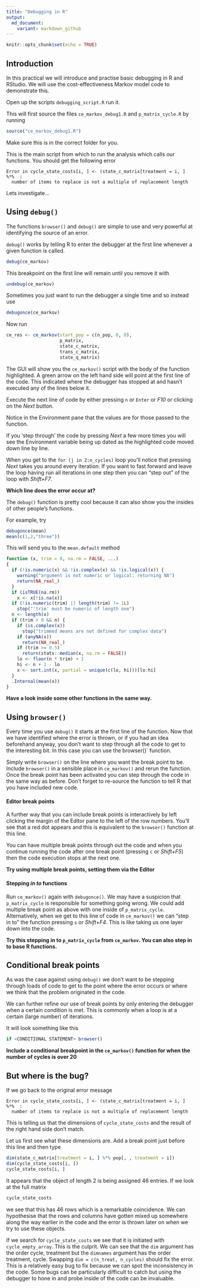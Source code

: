 ```yaml
---
title: "Debugging in R"
output:
  md_document:
    variant: markdown_github
---
```


```r
knitr::opts_chunk$set(echo = TRUE)
```

## Introduction

In this practical we will introduce and practise basic debugging in R and RStudio.
We will use the cost-effectiveness Markov model code to demonstrate this.


Open up the scripts `debugging_script.R` run it.

This will first source the files `ce_markov_debug1.R` and `p_matrix_cycle.R` by running

```r
source("ce_markov_debug1.R")
```

Make sure this is in the correct folder for you.

This is the main script from which to run the analysis which calls our functions.
You should get the following error

```
Error in cycle_state_costs[i, ] <- (state_c_matrix[treatment = i, ] %*%  : 
  number of items to replace is not a multiple of replacement length
```

Lets investigate...

## Using `debug()`

The functions `browser()` and `debug()` are simple to use and very powerful at identifying the source of an error.

`debug()` works by telling R to enter the debugger at the first line whenever a given function is called.

```r
debug(ce_markov)
```

This breakpoint on the first line will remain until you remove it with
 
```r
undebug(ce_markov)
```

Sometimes you just want to run the debugger a single time and so instead use

```r
debugonce(ce_markov)
```

Now run

```r
ce_res <- ce_markov(start_pop = c(n_pop, 0, 0),
                    p_matrix,
                    state_c_matrix,
                    trans_c_matrix,
                    state_q_matrix)
```

The GUI will show you the `ce_markov()` script with the body of the function highlighted.
A green arrow on the left hand side will point at the first line of the code. This indicated where the debugger has stopped at and hasn't executed any of the lines below it.

Execute the next line of code by either pressing `n` or `Enter` or _F10_ or clicking on the _Next_ button.

Notice in the Environment pane that the values are for those passed to the function.

If you 'step through' the code by pressing _Next_ a few more times you will see the Environment variable being up dated as the highlighted code moved down line by line.

When you get to the `for (j in 2:n_cycles)` loop you'll notice that pressing _Next_ takes you around every iteration. If you want to fast forward and leave the loop having run all iterations in one step then you can "step out" of the loop with _Shift+F7_.

__Which line does the error occur at?__

The `debug()` function is pretty cool because it can also show you the insides of other people's functions.

For example, try

```r
debugonce(mean)
mean(c(1,2,"three"))
```

This will send you to the `mean.default` method

```r
function (x, trim = 0, na.rm = FALSE, ...) 
{
  if (!is.numeric(x) && !is.complex(x) && !is.logical(x)) {
    warning("argument is not numeric or logical: returning NA")
    return(NA_real_)
  }
  if (isTRUE(na.rm)) 
    x <- x[!is.na(x)]
  if (!is.numeric(trim) || length(trim) != 1L) 
    stop("'trim' must be numeric of length one")
  n <- length(x)
  if (trim > 0 && n) {
    if (is.complex(x)) 
      stop("trimmed means are not defined for complex data")
    if (anyNA(x)) 
      return(NA_real_)
    if (trim >= 0.5) 
      return(stats::median(x, na.rm = FALSE))
    lo <- floor(n * trim) + 1
    hi <- n + 1 - lo
    x <- sort.int(x, partial = unique(c(lo, hi)))[lo:hi]
  }
  .Internal(mean(x))
}
```

__Have a look inside some other functions in the same way.__


## Using `browser()`

Every time you use `debug()` it starts at the first line of the function.
Now that we have identified where the error is thrown, or if you had an idea beforehand anyway, you don't want to step through all the code to get to the interesting bit.
In this case you can use the browser()` function.

Simply write `browser()` on the line where you want the break point to be.
Include `browser()` in a sensible place in `ce_markov()` and rerun the function.
Once the break point has been activated you can step through the code in the same way as before.
Don't forget to re-source the function to tell R that you have included new code.

#### Editor break points

A further way that you can include break points is interactively by left clicking the margin of the Editor pane to the left of the row numbers. You'll see that a red dot appears and this is equivalent to the `browser()` function at this line.

You can have multiple break points through out the code and when you continue running the code after one break point (pressing `c` or _Shift+F5_) then the code execution stops at the next one.

__Try using multiple break points, setting them via the Editor__


#### Stepping _in to_ functions

Run `ce_markov()` again with `debugonce()`. We may have a suspicion that `p_matrix_cycle` is responsible for something going wrong. We could add multiple break point as above with one inside of `p_matrix_cycle`. Alternatively, when we get to this line of code in `ce_markov()` we can "step in to" the function pressing `s` or _Shift+F4_.
This is like taking us one layer down into the code.

__Try this stepping in to `p_matrix_cycle` from `ce_markov`. You can also step in to base R functions.__

## Conditional break points

As was the case against using `debug()` we don't want to be stepping through loads of code to get to the point where the error occurs or where we think that the problem originated in the code.

We can further refine our use of break points by only entering the debugger when a certain condition is met. This is commonly when a loop is at a certain (large number) of iterations. 

It will look something like this

```r
if <CONDITIONAL STATEMENT> browser()
```

__Include a conditional breakpoint in the `ce_markov()` function for when the number of cycles is over 20__



## But where is the bug?

If we go back to the original error message

```
Error in cycle_state_costs[i, ] <- (state_c_matrix[treatment = i, ] %*%  : 
  number of items to replace is not a multiple of replacement length
```

This is telling us that the dimensions of `cycle_state_costs` and the result of the right hand side don't match.

Let us first see what these dimensions are. Add a break point just before this line and then type

```r
dim(state_c_matrix[treatment = i, ] %*% pop[, , treatment = i])
dim(cycle_state_costs[i, ])
cycle_state_costs[i, ]
```

It appears that the object of length 2 is being assigned 46 entries.
If we look at the full matrix

```r
cycle_state_costs
```

we see that this has 46 rows which is a remarkable coincidence.
We can hypothesise that the rows and columns have gotten mixed up somewhere along the way earlier in the code and the error is thrown later on when we try to use these objects.

If we search for `cycle_state_costs` we see that it is initiated with `cycle_empty_array`.
This is the culprit. We can see that the `dim` argument has the order cycle, treatment but the `dimnames` argument has the order treatment, cycle.
Swapping `dim = c(n_treat, n_cycles)` should fix the error.
This is a relatively easy bug to fix because we can spot the inconsistency in the code. Some bugs can be particularly difficult to catch but using the debugger to hone in and probe inside of the code can be invaluable.



